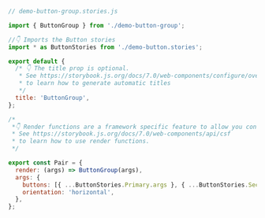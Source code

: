 ```js
// demo-button-group.stories.js

import { ButtonGroup } from './demo-button-group';

//👇 Imports the Button stories
import * as ButtonStories from './demo-button.stories';

export default {
  /* 👇 The title prop is optional.
   * See https://storybook.js.org/docs/7.0/web-components/configure/overview#configure-story-loading
   * to learn how to generate automatic titles
   */
  title: 'ButtonGroup',
};

/*
 *👇 Render functions are a framework specific feature to allow you control on how the component renders.
 * See https://storybook.js.org/docs/7.0/web-components/api/csf
 * to learn how to use render functions.
 */

export const Pair = {
  render: (args) => ButtonGroup(args),
  args: {
    buttons: [{ ...ButtonStories.Primary.args }, { ...ButtonStories.Secondary.args }],
    orientation: 'horizontal',
  },
};
```
